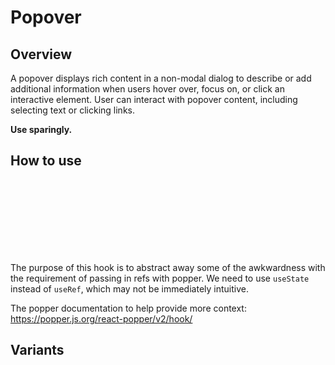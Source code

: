 
<Meta of={PopoverStories} />

# Popover

<ResourceLinks
  sourceCode="https://github.com/cultureamp/kaizen-design-system/tree/main/packages/components/src/Popover"
  figma="https://www.figma.com/file/ZRfnoNUXbGZv4eVWLbF4Az/%F0%9F%96%BC%EF%B8%8F-Component-Gallery?node-id=9:86401&mode=dev"
  designGuidelines="https://cultureamp.atlassian.net/wiki/spaces/DesignSystem/pages/3081929552/Popover"
  className="!mb-8"
/>

<KAIOInstallation exportNames="Popover" />

## Overview

A popover displays rich content in a non-modal dialog to describe or add additional information when users hover over, focus on, or click an interactive element.
User can interact with popover content, including selecting text or clicking links.

**Use sparingly.**

<Canvas of={PopoverStories.Playground} />
<Controls of={PopoverStories.Playground} />

## How to use

```jsx
const [referenceElementRef, Popover] = usePopover()

return (<>
  <button type="button" ref={referenceElementRef}>
    Hello world
  </button>
  <Popover>Hello world</Popover>
</>)
```

The purpose of this hook is to abstract away some of the awkwardness with the
requirement of passing in refs with popper. We need to use `useState` instead
of `useRef`, which may not be immediately intuitive.

The popper documentation to help provide more context:
  https://popper.js.org/react-popper/v2/hook/

## Variants
<Canvas of={PopoverStories.Variants} />

